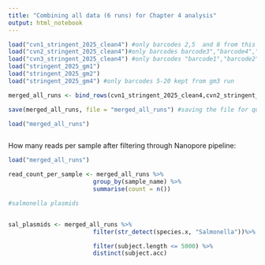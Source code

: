 ```yaml
---
title: "Combining all data (6 runs) for Chapter 4 analysis"
output: html_notebook
---
```


```r
load("cvn1_stringent_2025_clean4") #only barcodes 2,5  and 8 from this run
load("cvn2_stringent_2025_clean4")#only barcodes barcode3","barcode4","barcode5","barcode6","barcode7","barcode8","barcode9","barcode22" kept
load("cvn3_stringent_2025_clean4") #only barcodes "barcode1","barcode2","barcode10" kept
load("stringent_2025_gm1")
load("stringent_2025_gm2")
load("stringent_2025_gm4") #only barcodes 5-20 kept from gm3 run

merged_all_runs <- bind_rows(cvn1_stringent_2025_clean4,cvn2_stringent_2025_clean4,cvn3_stringent_2025_clean4,stringent_2025_gm1,stringent_2025_gm2,stringent_2025_gm4)

save(merged_all_runs, file = "merged_all_runs") #saving the file for quick reloading later on

load("merged_all_runs")



```

How many reads per sample after filtering through Nanopore pipeline:

```r
load("merged_all_runs")

read_count_per_sample <- merged_all_runs %>%
                        group_by(sample_name) %>%
                        summarise(count = n())

```

```r
#salmonella plasmids


sal_plasmids <- merged_all_runs %>%
                        filter(str_detect(species.x, "Salmonella"))%>%

                        filter(subject.length <= 5000) %>%
                        distinct(subject.acc)


```


